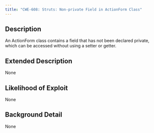 ```yaml
---
title: "CWE-608: Struts: Non-private Field in ActionForm Class"
---
```


## Description
An ActionForm class contains a field that has not been declared private, which can be accessed without using a setter or getter.

## Extended Description
None

## Likelihood of Exploit
None

## Background Detail
None
        